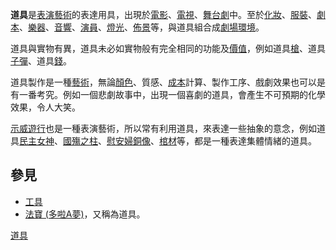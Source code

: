 {{expand|time=2014-06-05T22:52:38+00:00}}
{{unreferenced|time=2014-06-05T22:52:38+00:00}}
'''道具'''是[[表演藝術|表演藝術]]的表達用具，出現於[[電影|電影]]、[[電視|電視]]、[[舞台劇|舞台劇]]中。至於[[化妝|化妝]]、[[服裝|服裝]]、[[劇本|劇本]]、[[樂器|樂器]]、[[音響|音響]]、[[演員|演員]]、[[燈光|燈光]]、[[佈景|佈景]]等，與道具組合成[[劇場|劇場]][[環境|環境]]。

道具與實物有異，道具未必如實物般有完全相同的功能及[[價值|價值]]，例如道具[[槍|槍]]、道具[[子彈|子彈]]、道具[[錢|錢]]。

道具製作是一種[[藝術|藝術]]，無論[[顏色|顏色]]、質感、[[成本|成本]]計算、製作工序、戲劇效果也可以是有一番考究。例如一個悲劇故事中，出現一個喜劇的道具，會產生不可預期的化學效果，令人大笑。

[[示威|示威]][[遊行|遊行]]也是一種表演藝術，所以常有利用道具，來表達一些抽象的意念，例如道具[[民主女神|民主女神]]、[[國殤之柱|國殤之柱]]、[[慰安婦銅像|慰安婦銅像]]、[[棺材|棺材]]等，都是一種表達集體情緒的道具。

== 參見 ==
*[[工具|工具]]
*[[法寶_(多啦A夢)|法寶 (多啦A夢)]]，又稱為道具。

[[Category:道具|]]